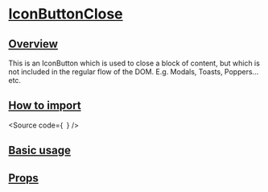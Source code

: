 

<Meta of={Stories} />

# [IconButtonClose](#iconbuttonclose)

## [Overview](#overview)

This is an IconButton which is used to close a block of content, but which is
not included in the regular flow of the DOM. E.g. Modals, Toasts,
Poppers... etc.

## [How to import](#how-to-import)

<Source
  code={`
`}
/>

## [Basic usage](#basic-usage)

<Canvas of={Stories.Base} />

## [Props](#props)

<ArgTypes of={Stories} />
